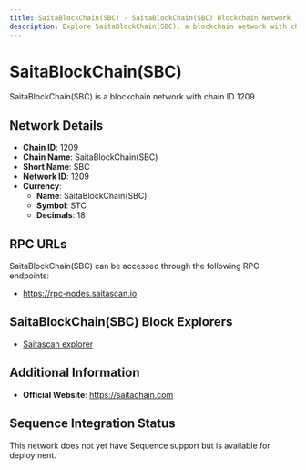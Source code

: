 ```yaml
--- 
title: SaitaBlockChain(SBC) - SaitaBlockChain(SBC) Blockchain Network
description: Explore SaitaBlockChain(SBC), a blockchain network with chain ID 1209. Learn about its native currency, SaitaBlockChain(SBC), and how to interact with the network.
---
```


# SaitaBlockChain(SBC)

SaitaBlockChain(SBC) is a blockchain network with chain ID 1209.

## Network Details

- **Chain ID**: 1209
- **Chain Name**: SaitaBlockChain(SBC)
- **Short Name**: SBC
- **Network ID**: 1209
- **Currency**: 
  - **Name**: SaitaBlockChain(SBC)
  - **Symbol**: STC
  - **Decimals**: 18

## RPC URLs

SaitaBlockChain(SBC) can be accessed through the following RPC endpoints:

- https://rpc-nodes.saitascan.io

## SaitaBlockChain(SBC) Block Explorers

- [Saitascan explorer](https://saitascan.io)

## Additional Information

- **Official Website**: https://saitachain.com

## Sequence Integration Status

This network does not yet have Sequence support but is available for deployment.
